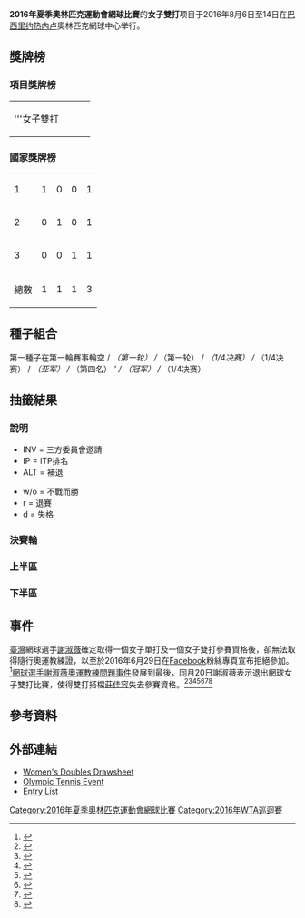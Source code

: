 {{NoteTA| G1=tennis}}
{{Infobox Olympic event
|event = 網球女子雙打
|games = 2016年夏季
|image = 
|caption =
|venue = [[奧林匹克網球中心_(里約熱內盧)|奧林匹克網球中心]]
|date = 2016年8月6日至14日
|competitors = 64
|nations = 22
|teams = 32
|prev = [[2012年夏季奧林匹克運動會網球女子雙打比賽|2012年]]
|next = [[2020年夏季奧林匹克運動會網球女子雙打比賽|2020年]]
}}
{{2016年夏季奧林匹克運動會網球比賽}}
'''2016年夏季奧林匹克運動會網球比賽'''的'''女子雙打'''项目于2016年8月6日至14日在[[巴西|巴西]][[里约热内卢|里约热内卢]]奧林匹克網球中心举行。

== 獎牌榜 ==
=== 項目獎牌榜 ===
{| {{MedalistTable|type=項目}}
|-
|'''女子雙打
| {{flagIOCathlete|[[葉卡捷琳娜·馬卡洛娃|葉卡捷琳娜·馬卡洛娃]]|RUS|2016年夏季}}<br>{{flagIOCathlete|[[艾蓮娜·費絲蓮娜|艾蓮娜·費絲蓮娜]]|RUS|2016年夏季}}
| {{flagIOCathlete|[[迪美雅·芭辛絲姬|迪美雅·芭辛絲姬]]|SUI|2016年夏季}}<br>{{flagIOCathlete|[[玛蒂娜·辛吉斯|玛蒂娜·辛吉斯]]|SUI|2016年夏季}}
| {{flagIOCathlete|[[安卓莉雅·哈拉瓦科娃|安卓莉雅·哈拉瓦科娃]]|CZE|2016年夏季}}<br>{{flagIOCathlete|[[露絲·哈迪卡|露絲·哈迪卡]]|CZE|2016年夏季}}
|}

=== 國家獎牌榜 ===
{| {{RankedMedalTable}}
|-
| 1 ||align=left|{{flagIOC|RUS|2016年夏季}} || 1 || 0 || 0 || 1
|-
| 2 ||align=left|{{flagIOC|SUI|2016年夏季}} || 0 || 1 || 0 || 1
|-
| 3 ||align=left|{{flagIOC|CZE|2016年夏季}} || 0 || 0 || 1 || 1
|- class="sortbottom"
!colspan=2|總數|| 1 || 1 || 1 || 3
|}

== 種子組合 ==
第一種子在第一輪賽事輪空
{{col-start}}
{{col-2}}
{{seeds|1}} {{flagIOCathlete|[[塞雷娜·威廉姆斯|塞雷娜·威廉姆斯]]|USA|2016年夏季}} / {{flagIOCathlete|[[维纳斯·威廉姆斯|维纳斯·威廉姆斯]]|USA|2016年夏季}}''（第一轮）
{{seeds|2}} {{flagIOCathlete|[[卡羅琳·加西婭|卡羅琳·加西婭]]|FRA|2016年夏季}} / {{flagIOCathlete|[[克里斯蒂娜·美拉德諾維奇|克里斯蒂娜·美拉德諾維奇]]|FRA|2016年夏季}}''（第一轮）
{{seeds|3}} {{flagIOCathlete|[[詹皓晴|詹皓晴]]|TPE|2016年夏季}} / {{flagIOCathlete|[[詹詠然|詹詠然]]|TPE|2016年夏季}}''（1/4决赛）
{{seeds|4}} {{flagIOCathlete|[[加比涅·穆古魯薩|加比涅·穆古魯薩]]|ESP|2016年夏季}} / {{flagIOCathlete|[[卡拉·蘇亞雷斯·納瓦羅|卡拉·蘇亞雷斯·納瓦羅]]|ESP|2016年夏季}}''（1/4决赛）
{{col-2}}
{{seeds|5}} {{flagIOCathlete|[[迪美雅·芭辛絲姬|迪美雅·芭辛絲姬]]|SUI|2016年夏季}} / {{flagIOCathlete|[[玛蒂娜·辛吉斯|玛蒂娜·辛吉斯]]|SUI|2016年夏季}}''（亚军）
{{seeds|6}} {{flagIOCathlete|[[安卓莉雅·哈拉瓦科娃|安卓莉雅·哈拉瓦科娃]]|CZE|2016年夏季}} / {{flagIOCathlete|[[露絲·哈迪卡|露絲·哈迪卡]]|CZE|2016年夏季}}''（第四名）
{{seeds|7}} '''{{flagIOCathlete|[[葉卡捷琳娜·馬卡洛娃|葉卡捷琳娜·馬卡洛娃]]|RUS|2016年夏季}} / {{flagIOCathlete|[[艾蓮娜·費絲蓮娜|艾蓮娜·費絲蓮娜]]|RUS|2016年夏季}}（冠军）
{{seeds|8}} {{flagIOCathlete|[[薩拉·埃拉尼|薩拉·埃拉尼]]|ITA|2016年夏季}} / {{flagIOCathlete|[[羅貝塔·文琪|羅貝塔·文琪]]|ITA|2016年夏季}}''（1/4决赛）
{{col-end}}

== 抽籤結果 ==
=== 說明 ===
{{col-begin}}
{{col-2}}
* INV = 三方委員會邀請
* IP = ITP排名
* ALT = 補退
{{col-2}}
* w/o = 不戰而勝
* r = 退賽
* d = 失格
{{col-end}}

=== 決賽輪 ===
{{4TeamBracket-Tennis3-with third
|RD1=準決賽
|RD2=決賽
|3rd=季軍賽
|team-width=175

|RD1-seed1= 
|RD1-team1={{flagIOCathlete|[[露絲·莎法洛法|露絲·莎法洛法]]|CZE|2016年夏季}}<br> {{flagIOCathlete|[[巴博拉·扎赫拉沃娃-斯特里科娃|巴博拉·扎赫拉沃娃-斯特里科娃]]|CZE|2016年夏季}}
|RD1-score1-1=6<sup>7</sup>
|RD1-score1-2=4
|RD1-score1-3=
|RD1-seed2=7
|RD1-team2='''{{flagIOCathlete|[[葉卡捷琳娜·馬卡洛娃|葉卡捷琳娜·馬卡洛娃]]|RUS|2016年夏季}}<br> {{flagIOCathlete|[[艾蓮娜·費絲蓮娜|艾蓮娜·費絲蓮娜]]|RUS|2016年夏季}}'''
|RD1-score2-1='''7<sup>9</sup>
|RD1-score2-2='''6
|RD1-score2-3=

|RD1-seed3=5
|RD1-team3='''{{flagIOCathlete|[[迪美雅·芭辛絲姬|迪美雅·芭辛絲姬]]|SUI|2016年夏季}}<br> {{flagIOCathlete|[[玛蒂娜·辛吉斯|玛蒂娜·辛吉斯]]|SUI|2016年夏季}}
|RD1-score3-1=5
|RD1-score3-2='''7<sup>7</sup>
|RD1-score3-3='''6
|RD1-seed4=6
|RD1-team4={{flagIOCathlete|[[安卓莉雅·哈拉瓦科娃|安卓莉雅·哈拉瓦科娃]]|CZE|2016年夏季}}<br> {{flagIOCathlete|[[露絲·哈迪卡|露絲·哈迪卡]]|CZE|2016年夏季}}
|RD1-score4-1='''7
|RD1-score4-2=6<sup>3</sup>
|RD1-score4-3=2

|RD2-seed1=7
|RD2-team1='''{{flagIOCathlete|[[葉卡捷琳娜·馬卡洛娃|葉卡捷琳娜·馬卡洛娃]]|RUS|2016年夏季}}<br> {{flagIOCathlete|[[艾蓮娜·費絲蓮娜|艾蓮娜·費絲蓮娜]]|RUS|2016年夏季}}
|RD2-score1-1='''6
|RD2-score1-2='''6
|RD2-score1-3=
|RD2-seed2=5
|RD2-team2={{flagIOCathlete|[[迪美雅·芭辛絲姬|迪美雅·芭辛絲姬]]|SUI|2016年夏季}}<br> {{flagIOCathlete|[[玛蒂娜·辛吉斯|玛蒂娜·辛吉斯]]|SUI|2016年夏季}}
|RD2-score2-1=4
|RD2-score2-2=4
|RD2-score2-3=

|3rd-seed1= 
|3rd-team1='''{{flagIOCathlete|[[安卓莉雅·哈拉瓦科娃|安卓莉雅·哈拉瓦科娃]]|CZE|2016年夏季}}<br> {{flagIOCathlete|[[露絲·哈迪卡|露絲·哈迪卡]]|CZE|2016年夏季}}'''
|3rd-score1-1='''7
|3rd-score1-2='''6
|3rd-score1-3=
|3rd-seed2=6
|3rd-team2={{flagIOCathlete|[[露絲·莎法洛法|露絲·莎法洛法]]|CZE|2016年夏季}}<br> {{flagIOCathlete|[[巴博拉·扎赫拉沃娃-斯特里科娃|巴博拉·扎赫拉沃娃-斯特里科娃]]|CZE|2016年夏季}}
|3rd-score2-1=5
|3rd-score2-2=1
|3rd-score2-3=
}}

=== 上半區 ===
{{16TeamBracket-Compact-Tennis3
|RD1=第一輪
|RD2=第二輪
|RD3=八強
|RD4=四強

|RD1-seed01=1
|RD1-team01={{flagIOCathlete|[[塞雷娜·威廉姆斯|塞雷娜·威廉姆斯]]|USA|2016年夏季}}<br> {{flagIOCathlete|[[维纳斯·威廉姆斯|维纳斯·威廉姆斯]]|USA|2016年夏季}} 
|RD1-score01-1=3
|RD1-score01-2=4
|RD1-score01-3=
|RD1-seed02=
|RD1-team02='''{{flagIOCathlete|[[露絲·莎法洛法|露絲·莎法洛法]]|CZE|2016年夏季}}<br> {{flagIOCathlete|[[巴博拉·扎赫拉沃娃-斯特里科娃|巴博拉·扎赫拉沃娃-斯特里科娃]]|CZE|2016年夏季}}
|RD1-score02-1='''6
|RD1-score02-2='''6
|RD1-score02-3=

|RD1-seed03=IP
|RD1-team03={{flagIOCathlete|[[Klaudia_Jans-Ignacik|K Jans-Ignacik]]|POL|2016年夏季}}<br> {{flagIOCathlete|[[保拉·卡妮雅|保拉·卡妮雅]]|POL|2016年夏季}}
|RD1-score03-1=4
|RD1-score03-2='''7
|RD1-score03-3=3
|RD1-seed04=IP
|RD1-team04='''{{flagIOCathlete|[[尤金妮·布沙尔|尤金妮·布沙尔]]|CAN|2016年夏季}}<br> {{flagIOCathlete|[[加布里埃拉·达布罗斯基|加布里埃拉·达布罗斯基]]|CAN|2016年夏季}}
|RD1-score04-1='''6
|RD1-score04-2=5
|RD1-score04-3='''6

|RD1-seed05=IP
|RD1-team05={{flagIOCathlete|[[柳德米拉·奇琴诺克|柳德米拉·奇琴诺克]]|UKR|2016年夏季}}<br> {{flagIOCathlete|[[娜迪亚·奇琴诺克|娜迪亚·奇琴诺克]]|UKR|2016年夏季}}
|RD1-score05-1=0
|RD1-score05-2=3
|RD1-score05-3=
|RD1-seed06=
|RD1-team06='''{{flagIOCathlete|[[徐一幡|徐一幡]]|CHN|2016年夏季}}<br> {{flagIOCathlete|[[鄭賽賽|鄭賽賽]]|CHN|2016年夏季}}
|RD1-score06-1='''6
|RD1-score06-2='''6
|RD1-score06-3=

|RD1-seed07=
|RD1-team07={{flagIOCathlete|[[安潔莉克·克伯|安潔莉克·克伯]]|GER|2016年夏季}}<br> {{flagIOCathlete|[[安德烈婭·佩特科維奇|安德烈婭·佩特科維奇]]|GER|2016年夏季}}
|RD1-score07-1=2
|RD1-score07-2=2
|RD1-score07-3=
|RD1-seed08=8
|RD1-team08='''{{flagIOCathlete|[[薩拉·埃拉尼|薩拉·埃拉尼]]|ITA|2016年夏季}}<br> {{flagIOCathlete|[[羅貝塔·文琪|羅貝塔·文琪]]|ITA|2016年夏季}}
|RD1-score08-1='''6
|RD1-score08-2='''6
|RD1-score08-3=

|RD1-seed09=4
|RD1-team09='''{{flagIOCathlete|[[加比涅·穆古魯薩|加比涅·穆古魯薩]]|ESP|2016年夏季}}<br> {{nowrap|{{flagIOCathlete|[[卡拉·蘇亞雷斯·納瓦羅|卡拉·蘇亞雷斯·納瓦羅]]|ESP|2016年夏季}}}}
|RD1-score09-1='''7<sup>8</sup>
|RD1-score09-2='''6
|RD1-score09-3=
|RD1-seed10=IP
|RD1-team10={{flagIOCathlete|[[Paula_Cristina_Gonçalves|PC Gonçalves]]|BRA|2016年夏季}}<br> {{flagIOCathlete|[[特莉阿娜·佩蕾拉|特莉阿娜·佩蕾拉]]|BRA|2016年夏季}}
|RD1-score10-1=6<sup>6</sup>
|RD1-score10-2=2
|RD1-score10-3=

|RD1-seed11=
|RD1-team11={{flagIOCathlete|[[雅羅斯拉娃·施韋多娃|雅羅斯拉娃·施韋多娃]]|KAZ|2016年夏季}}<br> {{flagIOCathlete|[[卡麗娜·沃斯科波娃|卡麗娜·沃斯科波娃]]|KAZ|2016年夏季}}
|RD1-score11-1=1
|RD1-score11-2=0<sup>r</sup>
|RD1-score11-3=
|RD1-seed12=Alt
|RD1-team12='''{{flagIOCathlete|[[克斯汀·弗利普肯斯|克斯汀·弗利普肯斯]]|BEL|2016年夏季}}<br> {{flagIOCathlete|[[雅尼娅·维克梅耶尔|雅尼娅·维克梅耶尔]]|BEL|2016年夏季}}
|RD1-score12-1='''6
|RD1-score12-2=0
|RD1-score12-3=

|RD1-seed13=IP
|RD1-team13={{flagIOCathlete|[[蒂美阿·巴包斯|蒂美阿·巴包斯]]|HUN|2016年夏季}}<br> {{flagIOCathlete|[[Réka_Luca_Jani|RL Jani]]|HUN|2016年夏季}}
|RD1-score13-1=3
|RD1-score13-2=4
|RD1-score13-3=
|RD1-seed14=IP
|RD1-team14='''{{flagIOCathlete|[[Andreea_Mitu|A Mitu]]|ROU|2016年夏季}}<br> {{flagIOCathlete|[[Raluca_Olaru|R Olaru]]|ROU|2016年夏季}}
|RD1-score14-1='''6
|RD1-score14-2='''6
|RD1-score14-3=

|RD1-seed15=IP
|RD1-team15={{flagIOCathlete|[[Anastasia_Rodionova|An Rodionova]]|AUS|2016年夏季}}<br> {{flagIOCathlete|[[Arina_Rodionova|Ar Rodionova]]|AUS|2016年夏季}}
|RD1-score15-1=1
|RD1-score15-2=2
|RD1-score15-3=
|RD1-seed16=7
|RD1-team16='''{{flagIOCathlete|[[葉卡捷琳娜·馬卡洛娃|葉卡捷琳娜·馬卡洛娃]]|RUS|2016年夏季}}<br> {{flagIOCathlete|[[艾蓮娜·費絲蓮娜|艾蓮娜·費絲蓮娜]]|RUS|2016年夏季}}
|RD1-score16-1='''6
|RD1-score16-2='''6
|RD1-score16-3=

|RD2-seed01=
|RD2-team01='''{{flagIOCathlete|[[露絲·莎法洛法|露絲·莎法洛法]]|CZE|2016年夏季}}<br> {{flagIOCathlete|[[巴博拉·扎赫拉沃娃-斯特里科娃|巴博拉·扎赫拉沃娃-斯特里科娃]]|CZE|2016年夏季}}'''
|RD2-score01-1=6<sup>4</sup>
|RD2-score01-2='''6
|RD2-score01-3='''6
|RD2-seed02=IP
|RD2-team02={{flagIOCathlete|[[尤金妮·布沙尔|尤金妮·布沙尔]]|CAN|2016年夏季}}<br> {{flagIOCathlete|[[加布里埃拉·达布罗斯基|加布里埃拉·达布罗斯基]]|CAN|2016年夏季}}
|RD2-score02-1='''7<sup>7</sup>
|RD2-score02-2=2
|RD2-score02-3=4

|RD2-seed03=
|RD2-team03={{flagIOCathlete|[[徐一幡|徐一幡]]|CHN|2016年夏季}}<br> {{flagIOCathlete|[[鄭賽賽|鄭賽賽]]|CHN|2016年夏季}}
|RD2-score03-1=2
|RD2-score03-2=3
|RD2-score03-3=
|RD2-seed04=8
|RD2-team04='''{{flagIOCathlete|[[薩拉·埃拉尼|薩拉·埃拉尼]]|ITA|2016年夏季}}<br> {{flagIOCathlete|[[羅貝塔·文琪|羅貝塔·文琪]]|ITA|2016年夏季}}'''
|RD2-score04-1='''6
|RD2-score04-2='''6
|RD2-score04-3=

|RD2-seed05=4
|RD2-team05='''{{flagIOCathlete|[[加比涅·穆古魯薩|加比涅·穆古魯薩]]|ESP|2016年夏季}}<br> {{nowrap|{{flagIOCathlete|[[卡拉·蘇亞雷斯·納瓦羅|卡拉·蘇亞雷斯·納瓦羅]]|ESP|2016年夏季}}}}
|RD2-score05-1='''7
|RD2-score05-2=2
|RD2-score05-3='''6
|RD2-seed06=Alt
|RD2-team06={{flagIOCathlete|[[克斯汀·弗利普肯斯|克斯汀·弗利普肯斯]]|BEL|2016年夏季}}<br> {{flagIOCathlete|[[雅尼娅·维克梅耶尔|雅尼娅·维克梅耶尔]]|BEL|2016年夏季}}
|RD2-score06-1=5
|RD2-score06-2='''6
|RD2-score06-3=2

|RD2-seed07=IP
|RD2-team07={{flagIOCathlete|[[Andreea_Mitu|A Mitu]]|ROU|2016年夏季}}<br> {{flagIOCathlete|[[Raluca_Olaru|R Olaru]]|ROU|2016年夏季}}
|RD2-score07-1=1
|RD2-score07-2=4
|RD2-score07-3=
|RD2-seed08=7
|RD2-team08='''{{flagIOCathlete|[[葉卡捷琳娜·馬卡洛娃|葉卡捷琳娜·馬卡洛娃]]|RUS|2016年夏季}}<br> {{flagIOCathlete|[[艾蓮娜·費絲蓮娜|艾蓮娜·費絲蓮娜]]|RUS|2016年夏季}}'''
|RD2-score08-1='''6
|RD2-score08-2='''6
|RD2-score08-3=

|RD3-seed01=
|RD3-team01='''{{flagIOCathlete|[[露絲·莎法洛法|露絲·莎法洛法]]|CZE|2016年夏季}}<br> {{flagIOCathlete|[[巴博拉·扎赫拉沃娃-斯特里科娃|巴博拉·扎赫拉沃娃-斯特里科娃]]|CZE|2016年夏季}}'''
|RD3-score01-1=4
|RD3-score01-2='''6'''
|RD3-score01-3='''6'''
|RD3-seed02=8
|RD3-team02={{flagIOCathlete|[[薩拉·埃拉尼|薩拉·埃拉尼]]|ITA|2016年夏季}}<br> {{flagIOCathlete|[[羅貝塔·文琪|羅貝塔·文琪]]|ITA|2016年夏季}}
|RD3-score02-1='''6'''
|RD3-score02-2=4
|RD3-score02-3=4

|RD3-seed03=4
|RD3-team03={{flagIOCathlete|[[加比涅·穆古魯薩|加比涅·穆古魯薩]]|ESP|2016年夏季}}<br> {{nowrap|{{flagIOCathlete|[[卡拉·蘇亞雷斯·納瓦羅|卡拉·蘇亞雷斯·納瓦羅]]|ESP|2016年夏季}}}}
|RD3-score03-1=3
|RD3-score03-2=4
|RD3-score03-3=
|RD3-seed04=7
|RD3-team04='''{{flagIOCathlete|[[葉卡捷琳娜·馬卡洛娃|葉卡捷琳娜·馬卡洛娃]]|RUS|2016年夏季}}<br> {{flagIOCathlete|[[艾蓮娜·費絲蓮娜|艾蓮娜·費絲蓮娜]]|RUS|2016年夏季}}'''
|RD3-score04-1='''6
|RD3-score04-2='''6
|RD3-score04-3=

|RD4-seed01=
|RD4-team01={{flagIOCathlete|[[露絲·莎法洛法|露絲·莎法洛法]]|CZE|2016年夏季}}<br> {{flagIOCathlete|[[巴博拉·扎赫拉沃娃-斯特里科娃|巴博拉·扎赫拉沃娃-斯特里科娃]]|CZE|2016年夏季}}
|RD4-score01-1=6<sup>7</sup>
|RD4-score01-2=4
|RD4-score01-3=
|RD4-seed02=7
|RD4-team02='''{{nowrap|{{flagIOCathlete|[[葉卡捷琳娜·馬卡洛娃|葉卡捷琳娜·馬卡洛娃]]|RUS|2016年夏季}}}}<br> {{flagIOCathlete|[[艾蓮娜·費絲蓮娜|艾蓮娜·費絲蓮娜]]|RUS|2016年夏季}}'''
|RD4-score02-1='''7<sup>9</sup>
|RD4-score02-2='''6
|RD4-score02-3=
}}

=== 下半區 ===
{{16TeamBracket-Compact-Tennis3
|RD1=第一輪
|RD2=第二輪
|RD3=八強
|RD4=四強

|RD1-seed01=5
|RD1-team01='''{{flagIOCathlete|[[迪美雅·芭辛絲姬|迪美雅·芭辛絲姬]]|SUI|2016年夏季}}<br> {{flagIOCathlete|[[玛蒂娜·辛吉斯|玛蒂娜·辛吉斯]]|SUI|2016年夏季}}'''
|RD1-score01-1='''6
|RD1-score01-2=4
|RD1-score01-3='''6
|RD1-seed02=
|RD1-team02={{flagIOCathlete|[[達里婭·加夫里洛娃|達里婭·加夫里洛娃]]|AUS|2016年夏季}}<br> {{flagIOCathlete|[[萨曼莎·斯托瑟|萨曼莎·斯托瑟]]|AUS|2016年夏季}}
|RD1-score02-1=4
|RD1-score02-2='''6
|RD1-score02-3=2

|RD1-seed03=
|RD1-team03={{nowrap|{{flagIOCathlete|[[安娜貝爾·梅迪娜·加里格斯|安娜貝爾·梅迪娜·加里格斯]]|ESP|2016年夏季}}<br> {{flagIOCathlete|[[Arantxa_Parra_Santonja|A Parra Santonja]]|ESP|2016年夏季}}}}
|RD1-score03-1=1
|RD1-score03-2=1
|RD1-score03-3=
|RD1-seed04=
|RD1-team04='''{{nowrap|{{flagIOCathlete|[[比丹妮·瑪迪克-辛特斯|比丹妮·瑪迪克-辛特斯]]|USA|2016年夏季}}<br> {{flagIOCathlete|[[可可·范德維奇|可可·范德維奇]]|USA|2016年夏季}}}}'''
|RD1-score04-1='''6
|RD1-score04-2='''6
|RD1-score04-3=

|RD1-seed05=
|RD1-team05='''{{flagIOCathlete|[[約翰娜·康塔|約翰娜·康塔]]|GBR|2016年夏季}}<br> {{flagIOCathlete|[[希瑟·沃特森|希瑟·沃特森]]|GBR|2016年夏季}}
|RD1-score05-1='''6
|RD1-score05-2='''6
|RD1-score05-3=
|RD1-seed06=
|RD1-team06={{flagIOCathlete|[[耶萊娜·揚科維奇|耶萊娜·揚科維奇]]|SRB|2016年夏季}}<br> {{flagIOCathlete|[[亞歷山德拉·克魯尼奇|亞歷山德拉·克魯尼奇]]|SRB|2016年夏季}}
|RD1-score06-1=2
|RD1-score06-2=1
|RD1-score06-3=

|RD1-seed07=
|RD1-team07={{flagIOCathlete|[[伊琳娜-卡梅利亞·貝古|伊琳娜-卡梅利亞·貝古]]|ROU|2016年夏季}}<br> {{flagIOCathlete|[[莫妮卡·尼古列斯庫|莫妮卡·尼古列斯庫]]|ROU|2016年夏季}}
|RD1-score07-1='''7
|RD1-score07-2=4
|RD1-score07-3=3
|RD1-seed08=3
|RD1-team08='''{{flagIOCathlete|[[詹皓晴|詹皓晴]]|TPE|2016年夏季}}<br> {{flagIOCathlete|[[詹詠然|詹詠然]]|TPE|2016年夏季}}
|RD1-score08-1=5
|RD1-score08-2='''6
|RD1-score08-3='''6

|RD1-seed09=6
|RD1-team09='''{{flagIOCathlete|[[安卓莉雅·哈拉瓦科娃|安卓莉雅·哈拉瓦科娃]]|CZE|2016年夏季}}<br> {{flagIOCathlete|[[露絲·哈迪卡|露絲·哈迪卡]]|CZE|2016年夏季}}
|RD1-score09-1='''7<sup>7</sup>
|RD1-score09-2=1
|RD1-score09-3='''6
|RD1-seed10=
|RD1-team10={{flagIOCathlete|[[Olga_Savchuk|O Savchuk]]|UKR|2016年夏季}}<br> {{flagIOCathlete|[[伊莉娜·斯維托莉娜|伊莉娜·斯維托莉娜]]|UKR|2016年夏季}}
|RD1-score10-1=6<sup>1</sup>
|RD1-score10-2='''6
|RD1-score10-3=4

|RD1-seed11=PR
|RD1-team11='''{{flagIOCathlete|[[彭帅|彭帅]]|CHN|2016年夏季}}<br> {{flagIOCathlete|[[张帅_(网球运动员)|张帅]]|CHN|2016年夏季}}
|RD1-score11-1='''7<sup>8</sup>
|RD1-score11-2=5
|RD1-score11-3='''7
|RD1-seed12=
|RD1-team12={{flagIOCathlete|[[萨尼娅·米尔扎|萨尼娅·米尔扎]]|IND|2016年夏季}}<br> {{flagIOCathlete|[[Prarthana_Thombare|P Thombare]]|IND|2016年夏季}}
|RD1-score12-1=6<sup>6</sup>
|RD1-score12-2='''7
|RD1-score12-3=5

|RD1-seed13=
|RD1-team13='''{{flagIOCathlete|[[黛莉亞·卡薩特金娜|黛莉亞·卡薩特金娜]]|RUS|2016年夏季}}<br> {{flagIOCathlete|[[斯维特拉娜·库兹涅佐娃|斯维特拉娜·库兹涅佐娃]]|RUS|2016年夏季}}'''
|RD1-score13-1='''6'''
|RD1-score13-2='''6'''
|RD1-score13-3=
|RD1-seed14=
|RD1-team14={{flagIOCathlete|[[安娜－蓮娜·歌恩菲特|安娜－蓮娜·歌恩菲特]]|GER|2016年夏季}}<br> {{flagIOCathlete|[[蘿拉·西格蒙德|蘿拉·西格蒙德]]|GER|2016年夏季}}
|RD1-score14-1=1
|RD1-score14-2=4
|RD1-score14-3=

|RD1-seed15=IP
|RD1-team15='''{{flagIOCathlete|[[土居美咲|土居美咲]]|JPN|2016年夏季}}<br> {{flagIOCathlete|[[穗积绘莉|穗积绘莉]]|JPN|2016年夏季}}'''
|RD1-score15-1='''6
|RD1-score15-2=0
|RD1-score15-3='''6
|RD1-seed16=2
|RD1-team16={{flagIOCathlete|[[卡羅琳·加西婭|卡羅琳·加西婭]]|FRA|2016年夏季}}<br> {{flagIOCathlete|[[克里斯蒂娜·美拉德諾維奇|克里斯蒂娜·美拉德諾維奇]]|FRA|2016年夏季}}
|RD1-score16-1=0
|RD1-score16-2='''6
|RD1-score16-3=4

|RD2-seed01=5
|RD2-team01='''{{flagIOCathlete|[[迪美雅·芭辛絲姬|迪美雅·芭辛絲姬]]|SUI|2016年夏季}}<br> {{flagIOCathlete|[[玛蒂娜·辛吉斯|玛蒂娜·辛吉斯]]|SUI|2016年夏季}}'''
|RD2-score01-1='''6
|RD2-score01-2='''6
|RD2-score01-3=
|RD2-seed02=
|RD2-team02={{nowrap|{{flagIOCathlete|[[比丹妮·瑪迪克-辛特斯|比丹妮·瑪迪克-辛特斯]]|USA|2016年夏季}}<br> {{flagIOCathlete|[[可可·范德維奇|可可·范德維奇]]|USA|2016年夏季}}}}
|RD2-score02-1=4
|RD2-score02-2=4
|RD2-score02-3=

|RD2-seed03=
|RD2-team03={{flagIOCathlete|[[約翰娜·康塔|約翰娜·康塔]]|GBR|2016年夏季}}<br> {{flagIOCathlete|[[希瑟·沃特森|希瑟·沃特森]]|GBR|2016年夏季}}
|RD2-score03-1='''6
|RD2-score03-2=0
|RD2-score03-3=4
|RD2-seed04=3
|RD2-team04='''{{flagIOCathlete|[[詹皓晴|詹皓晴]]|TPE|2016年夏季}}<br> {{flagIOCathlete|[[詹詠然|詹詠然]]|TPE|2016年夏季}}'''
|RD2-score04-1=3
|RD2-score04-2='''6
|RD2-score04-3='''6

|RD2-seed05=6
|RD2-team05='''{{nowrap|{{flagIOCathlete|[[安卓莉雅·哈拉瓦科娃|安卓莉雅·哈拉瓦科娃]]|CZE|2016年夏季}}}}<br> {{flagIOCathlete|[[露絲·哈迪卡|露絲·哈迪卡]]|CZE|2016年夏季}}
|RD2-score05-1='''6
|RD2-score05-2='''6
|RD2-score05-3=
|RD2-seed06=PR
|RD2-team06={{flagIOCathlete|[[彭帅|彭帅]]|CHN|2016年夏季}}<br> {{flagIOCathlete|[[张帅_(网球运动员)|张帅]]|CHN|2016年夏季}}
|RD2-score06-1=4
|RD2-score06-2=4
|RD2-score06-3=

|RD2-seed07=
|RD2-team07='''{{flagIOCathlete|[[黛莉亞·卡薩特金娜|黛莉亞·卡薩特金娜]]|RUS|2016年夏季}}<br> {{flagIOCathlete|[[斯维特拉娜·库兹涅佐娃|斯维特拉娜·库兹涅佐娃]]|RUS|2016年夏季}}
|RD2-score07-1='''6
|RD2-score07-2=1
|RD2-score07-3='''6
|RD2-seed08=IP
|RD2-team08={{flagIOCathlete|[[土居美咲|土居美咲]]|JPN|2016年夏季}}<br> {{flagIOCathlete|[[穗积绘莉|穗积绘莉]]|JPN|2016年夏季}}
|RD2-score08-1=4
|RD2-score08-2='''6
|RD2-score08-3=1

|RD3-seed01=5
|RD3-team01='''{{flagIOCathlete|[[迪美雅·芭辛絲姬|迪美雅·芭辛絲姬]]|SUI|2016年夏季}}<br> {{flagIOCathlete|[[玛蒂娜·辛吉斯|玛蒂娜·辛吉斯]]|SUI|2016年夏季}}'''
|RD3-score01-1='''6'''
|RD3-score01-2='''6'''
|RD3-score01-3=
|RD3-seed02=3
|RD3-team02={{flagIOCathlete|[[詹皓晴|詹皓晴]]|TPE|2016年夏季}}<br> {{flagIOCathlete|[[詹詠然|詹詠然]]|TPE|2016年夏季}}
|RD3-score02-1=3
|RD3-score02-2=0
|RD3-score02-3=

|RD3-seed03=6
|RD3-team03='''{{nowrap|{{flagIOCathlete|[[安卓莉雅·哈拉瓦科娃|安卓莉雅·哈拉瓦科娃]]|CZE|2016年夏季}}}}<br> {{flagIOCathlete|[[露絲·哈迪卡|露絲·哈迪卡]]|CZE|2016年夏季}}'''
|RD3-score03-1='''6'''
|RD3-score03-2=4
|RD3-score03-3='''7'''
|RD3-seed04=
|RD3-team04={{flagIOCathlete|[[黛莉亞·卡薩特金娜|黛莉亞·卡薩特金娜]]|RUS|2016年夏季}}<br> {{nowrap|{{flagIOCathlete|[[斯维特拉娜·库兹涅佐娃|斯维特拉娜·库兹涅佐娃]]|RUS|2016年夏季}}}}
|RD3-score04-1=1
|RD3-score04-2='''6'''
|RD3-score04-3=5

|RD4-seed01=5
|RD4-team01='''{{nowrap|{{flagIOCathlete|[[迪美雅·芭辛絲姬|迪美雅·芭辛絲姬]]|SUI|2016年夏季}}}}<br> {{flagIOCathlete|[[玛蒂娜·辛吉斯|玛蒂娜·辛吉斯]]|SUI|2016年夏季}}'''
|RD4-score01-1=5
|RD4-score01-2='''7<sup>7</sup>
|RD4-score01-3='''6
|RD4-seed02=6
|RD4-team02={{nowrap|{{flagIOCathlete|[[安卓莉雅·哈拉瓦科娃|安卓莉雅·哈拉瓦科娃]]|CZE|2016年夏季}}}}<br> {{flagIOCathlete|[[露絲·哈迪卡|露絲·哈迪卡]]|CZE|2016年夏季}}
|RD4-score02-1='''7
|RD4-score02-2=6<sup>3</sup>
|RD4-score02-3=2
}}

== 事件 ==
{{main|網球選手謝淑薇奧運教練問題事件}}
[[臺灣|臺灣]]網球選手[[謝淑薇|謝淑薇]]確定取得一個女子單打及一個女子雙打參賽資格後，卻無法取得隨行奧運教練證，以至於2016年6月29日在[[Facebook|Facebook]]粉絲專頁宣布拒絕參加。<ref>{{Cite web|title=沒教練 謝淑薇就不打奧運|publisher=自由時報|url=http://sports.ltn.com.tw/news/paper/1006258|date=2016-07-01|author=林岳甫|accessdate=2016-07-08|language=zh-hant|archive-date=2016-07-03|archive-url=https://web.archive.org/web/20160703072120/http://sports.ltn.com.tw/news/paper/1006258|dead-url=yes}}</ref>[[網球選手謝淑薇奧運教練問題事件|網球選手謝淑薇奧運教練問題事件]]發展到最後，同月20日謝淑薇表示退出網球女子雙打比賽，使得雙打搭檔[[莊佳容|莊佳容]]失去參賽資格。<ref>{{Cite web|title=奧運／謝淑薇再拋震撼彈 棄雙打只打單打|publisher=聯合報|url=http://udn.com/news/story/7/1840311|date=2016-07-20|author=蘇志畬|accessdate=2016-07-20|language=zh-hant|archive-date=2016-07-22|archive-url=https://web.archive.org/web/20160722022822/http://udn.com/news/story/7/1840311|dead-url=no}}</ref><ref>{{Cite web|title=里約奧運》謝淑薇臉書宣布 退出奧運女雙|publisher=中國時報|url=http://www.chinatimes.com/realtimenews/20160720002518-260403|date=2016-07-20|author=盧品青|accessdate=2016-07-20|language=zh-hant|archive-date=2016-07-21|archive-url=https://web.archive.org/web/20160721113624/http://www.chinatimes.com/realtimenews/20160720002518-260403|dead-url=no}}</ref><ref>{{Cite web|title=再拋震撼彈 謝淑薇奧運棄雙打只打單打|publisher=聯合報|url=http://udn.com/news/story/9623/1840311|date=2016-07-20|author=蘇志畬|accessdate=2016-07-20|language=zh-hant|archive-date=2016-07-22|archive-url=https://web.archive.org/web/20160722001420/http://udn.com/news/story/9623/1840311|dead-url=no}}</ref><ref>{{Cite web|title=「我也要自己的正義」！謝淑薇棄奧運女雙只打單打|publisher=東森新聞|url=http://sports.ettoday.net/news/738679|date=2016-07-20|author=洪偵源|accessdate=2016-07-20|language=zh-hant|archive-date=2016-07-21|archive-url=https://web.archive.org/web/20160721054148/http://sports.ettoday.net/news/738679|dead-url=yes}}</ref><ref>{{Cite web|title=謝淑薇退出雙打 不影響莊佳容參賽資格|publisher=聯合報|url=http://udn.com/news/story/9623/1840391|date=2016-07-20|author=吳思儀|accessdate=2016-07-20|language=zh-hant|archive-date=2016-07-22|archive-url=https://web.archive.org/web/20160722030512/http://udn.com/news/story/9623/1840391|dead-url=no}}</ref><ref>{{Cite web|title=莊佳容成謝淑薇事件犧牲者　莊爸：了解狀況中|publisher=東森新聞|url=http://sports.ettoday.net/news/738838|date=2016-07-20|author=洪偵源|accessdate=2016-07-21|language=zh-hant|archive-date=2016-07-21|archive-url=https://web.archive.org/web/20160721055903/http://sports.ettoday.net/news/738838|dead-url=no}}</ref><ref>{{Cite web|title=奧運／謝淑薇揚言棄雙打　聲明大曬影響力|publisher=今日新聞|url=http://www.nownews.com/n/2016/07/20/2175632|date=2016-07-20|author=鄭廷瑋、沈明璁|accessdate=2016-07-21|language=zh-hant|archive-date=2016-07-21|archive-url=https://web.archive.org/web/20160721121950/http://www.nownews.com/n/2016/07/20/2175632|dead-url=no}}</ref>

==參考資料==
{{reflist|30em}}

== 外部連結 ==
* [https://web.archive.org/web/20160807195633/https://smsprio2016-a.akamaihd.net/_odf-documents/T/E/TEW002000_Draw_2016_08_04.pdf Women's Doubles Drawsheet]
* [http://www.rio.itftennis.com/olympics/ Olympic Tennis Event]{{Wayback|url=http://www.rio.itftennis.com/olympics/ |date=20160815191007 }}
* [http://www.rio.itftennis.com/media/235150/235150.pdf Entry List]{{dead link|date=2017年11月 |bot=InternetArchiveBot |fix-attempted=yes }}

{{DEFAULTSORT:Tennis at the 2016 Summer Olympics - Women's Doubles}}
[[Category:2016年夏季奧林匹克運動會網球比賽|Category:2016年夏季奧林匹克運動會網球比賽]]
[[Category:2016年WTA巡迴賽|Category:2016年WTA巡迴賽]]